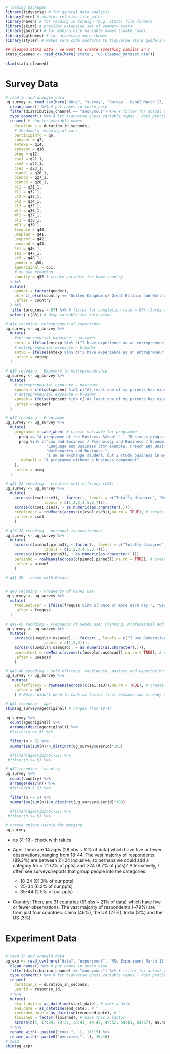 
```r
# loading packages
library(tidyverse) # for general data analysis
library(here) # enables relative file paths
library(haven) # for reading in foreign (e.g. Stata) file formats
library(skimr) # provides extensive set of summary stats
library(janitor) # for making nice variable names (snake_case)
library(ggthemes) # for accessing more themes
library(styler) # makes sure code conforms to tidyverse style guidelines

## cleaned stata data - we want to create something similar in r
stata_cleaned <- read_dta(here("stata", "UG_Cleaned_Dataset.dta"))
```

```r
skim(stata_cleaned)
```

# Survey Data
```r
# read in and wrangle data
ug_survey <- read_csv(here("data", "survey", "Survey - GenAI_March 13, 2024_15.24.csv")) %>% # this one has more rows than one from Feb, so I assume it's the right one
  clean_names() %>% # put names in snake_case
  filter(distribution_channel == "anonymous") %>% # filter for actual ppt data
  type_convert() %>% # let tidyverse guess variable types - does pretty good job
  rename( # shorter variable names
    duration_s = duration_in_seconds,
    # Jordana's renaming of vars
    participinfo = q6,
    consent = q7,
    entexp = q14,
    xposent = q16,
    prog = q17,
    cse1 = q21_1,
    cse2 = q22_1,
    cse3 = q23_1,
    pinno1 = q26_1,
    pinno2 = q27_1,
    pinno3 = q28_1,
    pl1 = q31_1,
    cl1 = q32_1,
    cl2 = q33_1,
    pl2 = q34_1,
    cl3 = q35_1,
    ml1 = q36_1,
    ml2 = q37_1,
    pl3 = q38_1,
    ml3 = q39_1,
    frequse = q40,
    useplan = q41,
    useprof = q42,
    useacad = q43,
    se1 = q46_1,
    se2 = q47_1,
    se3 = q48_1,
    gender = q50,
    ageoriginal = q51,
    # my own renaming
    country = q52 # create variable for home country
  ) %>%
  mutate(
    gender = factor(gender),
    uk = if_else(country == "United Kingdom of Great Britain and Northern Ireland", 1, 0), # create binary variable for UK
    .after = country
  ) %>%
  filter(progress > 87) %>% # filter for completion rate > 87% (Jordana's cutoff)
  select(-c(q8)) # drop variable for interviews

# q14 recoding- entrepreneurial experience
ug_survey <- ug_survey %>%
  mutate(
    #entrepreneurial exposure – narrower
    entxn = ifelse(entexp %in% c("I have experience as an entrepreneur.", "I have experience as a business owner."), "entrepreneurial experience – narrower", 0),
    # entrepreneurial exposure – broader
    entxb = ifelse(entexp %in% c("I have experience as an entrepreneur.", "I have experience as a business owner.", "I have experience as a self-employed person."), "entrepreneurial experience –broader", 0),
    .after = entexp
  )

# q16 recoding - Exposure to entrepreneurship
ug_survey <- ug_survey %>%
  mutate(
    # entrepreneurial exposure – narrower
    xposen = ifelse(xposent %in% c("At least one of my parents has experience as entrepreneur.", "At least one of my parents has experience as business owner."), "entrepreneurial experience – narrower", 0),
    # entrepreneurial exposure – broader
    xposeb = ifelse(xposent %in% c("At least one of my parents has experience as entrepreneur.", "At least one of my parents has experience as business owner.", "At least one of my parents has experience as a self-employed person."), "entrepreneurial experience – broader", 0),
    .after = xposent
  )

# q17 recoding - Programme
ug_survey <- ug_survey %>%
  mutate(
    programme = case_when( # create variable for programme 
      prog == "A programme at the Business School." ~ "Business programme at the business school",
      prog %in% c("Law and Business / Psychology and Business / Economics and Management.",
                  "Language and Business (for example, French and Business, German and Business).",
                  "Mathematics and Business.",
                  "I am an exchange student, but I study business in my home university.") ~ "Another programme with a business component",
      .default = "A programme without a business component"
    ),
    .after = prog
  )

# q21-23 recoding - creative self-efficacy (CSE)
ug_survey <- ug_survey %>% 
  mutate(
    across(c(cse1:cse3), ~ factor(., levels = c("Totally disagree", "Mostly disagree" , "Slightly disagree",   "Neutral", "Slightly agree", "Mostly agree", "Totally agree"),
                 labels = c(1,2,3,4,5,6,7))),
    across(c(cse1:cse3), ~ as.numeric(as.character(.))),
    creativese = rowMeans(across(c(cse1:cse3)),na.rm = TRUE), # create variable for creative self-efficiency
    .after = cse3
    )

# q26-28 recoding - personal innovativeness
ug_survey <- ug_survey %>% 
  mutate(
    across(c(pinno1:pinno3), ~ factor(., levels = c("Totally disagree", "Mostly disagree" , "Slightly disagree",   "Neutral", "Slightly agree", "Mostly agree", "Totally agree"),
                 labels = c(1,2,3,4,5,6,7))),
    across(c(pinno1:pinno3), ~ as.numeric(as.character(.))),
    persinno = rowMeans(across(c(pinno1:pinno3)),na.rm = TRUE), # create variable for personal innovativeness)
    .after = pinno3
    )

# q31-39 - check with Raluca


# q40 recoding - Frequency of GenAI use
ug_survey <- ug_survey %>% 
  mutate(
    frequentuser = ifelse(frequse %in% c("Once or more each day.", "Several times each week."), "frequent generative AI user", 0), # create variable for frequent generative AI user
    .after = frequse
  )

# q41-43 recoding - Frequency of GenAI use: Planning, Professional and Academic
ug_survey <- ug_survey %>% 
  mutate(
    across(c(useplan:useacad), ~ factor(., levels = c("I use Generative AI quite often for this type of purpose.", "I have used Generative AI occasionally for this type of purpose." , "I have never used Generative AI for this type of purpose."),
                 labels = c(1,2,3))),
    across(c(useplan:useacad), ~ as.numeric(as.character(.))),
    usecontext = rowMeans(across(c(useplan:useacad)),na.rm = TRUE), # create variable for Use In Context
    .after = useacad
    )

# q46-48 recoding - self efficacy: confidence, mastery and expectations
ug_survey <- ug_survey %>% 
   mutate(
    selfefficacy = rowMeans(across(c(se1:se3)),na.rm = TRUE), # create variable for self efficacy
    .after = se3
    ) # Note: didn't need to code as factor first because was already numeric

# q51 recoding - age
skim(ug_survey$ageoriginal) # ranges from 18-44

ug_survey %>% 
  count(ageoriginal) %>% 
  arrange(desc(ageoriginal)) %>% 
  #filter(n >= 5) %>%
  
  filter(n > 5) %>%
  summarise(sum(n)/n_distinct(ug_survey$userid)*100)

  #filter(ageoriginal>21) %>%
 #filter(n >= 5) %>%

# q52 recoding - country
ug_survey %>% 
  count(country) %>% 
  arrange(desc(n)) %>% 
  #filter(n > 5) %>%
  
  filter(n <= 5) %>%
  summarise(sum(n))/n_distinct(ug_survey$userid)*100)

  #filter(ageoriginal>21) %>%
 #filter(n >= 5) %>%

# create unique userid for merging
ug_survey
```
- qs 31-19 - check with raluca

- Age: There are 14 ages (26 obs ~ 11% of data) which have five or fewer observations, ranging from 18-44. The vast majority of respondents (89.3%) are between 21-24 inclusive, so perhaps we could add a category for < 21 (2% of ppts) and >24 (8.7% of ppts)? Alternatively, I often see surveys/reports that group people into the categories:
  - 18-24 (91.3% of our ppts)
  - 25-34 (6.2% of our ppts)
  - 35-44 (2.5% of our ppts)
  
- Country: There are 31 countries (51 obs ~ 21% of data) which have five or fewer observations. The vast majority of respondents (~79%) are from just four countries: China (46%), the UK (27%), India (3%) and the US (3%).


# Experiment Data
```r
```

```r
# read in and wrangle data
pg_exp <- read_csv(here("data", "experiment", "MSc Experiment March 13, 2024_15.25.csv"), col_names = T) %>%
  clean_names() %>% # put names in snake_case
  filter(distribution_channel == "anonymous") %>% # filter for actual ppt data
  type_convert() %>% # let tidyverse guess variable types - does pretty good job
  rename(
    duration_s = duration_in_seconds,
    userid = response_id,
  ) %>%
  mutate(
    start_date = as_datetime(start_date), # make a date
    end_date = as_datetime(end_date), # "
    recorded_date = as_datetime(recorded_date), # "
    finished = factor(finished), # make this a factor
    across(c(5, 17:24, 29:32, 38:41, 44:47, 49:52, 54:61, 64:67), as.numeric), # make certain variables numeric
  ) %>%
  rename_with(~ paste0("code_", .), 11:15) %>%
  rename_with(~ paste0("overview_", .), 16:16)
# skim
skim(pg_exp)
```
